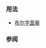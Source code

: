 {{cpp/keyword/title|{{tt|true}}}}
{{cpp/keyword/navbar}}

===用法===
* [[cpp/language/bool_literal | 布尔字面量]]

===参阅===
{{cpp/keywords/fundamental types list}}

{{langlinks|de|en|es|fr|it|ja|pt|ru}}